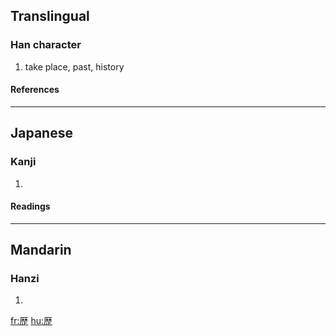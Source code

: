 {{see|歷}}

==Translingual==
===Han character===
{{Han char|rn=77|rad=止|as=10|sn=14|four=|canj=一木木一 (MDDM)}}
# take place, past, history
====References====
{{Han ref|kx=0577.081|dkj=16334|hdz=21444.070|uh=6B74|ud=27508}}

----
==Japanese==
===Kanji===
{{ja-kanji|grade=|rs=止10}}
# {{defn|Japanese}} 
====Readings====
{{ja-readings|on=[[れき]] (reki), [[りゃく]] (ryaku)|kun=[[へる]] (heru)}}

----
==Mandarin==
===Hanzi===
{{cmn-hanzi|pin=[[lì]] (li4)|wg=li<sup>4</sup>}}
# {{defn|Mandarin}}

[[fr:歴]]
[[hu:歴]]